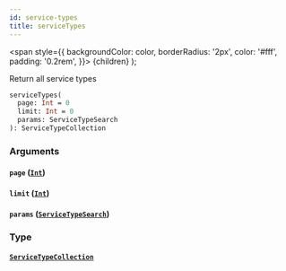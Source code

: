 ```yaml
---
id: service-types
title: serviceTypes
---
```


<span
style={{
      backgroundColor: color,
      borderRadius: '2px',
      color: '#fff',
      padding: '0.2rem',
    }}>
{children}
</span>
);

Return all service types

```graphql
serviceTypes(
  page: Int = 0
  limit: Int = 0
  params: ServiceTypeSearch
): ServiceTypeCollection

```

### Arguments

#### `page` ([`Int`](/api/graphql/documentation/scalars/int))

#### `limit` ([`Int`](/api/graphql/documentation/scalars/int))

#### `params` ([`ServiceTypeSearch`](/api/graphql/documentation/inputs/service-type-search))

### Type

#### [`ServiceTypeCollection`](/api/graphql/documentation/objects/service-type-collection)
